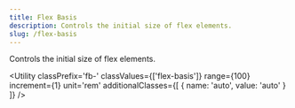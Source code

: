 ```yaml
---
title: Flex Basis
description: Controls the initial size of flex elements.
slug: /flex-basis
---
```




Controls the initial size of flex elements.

<Utility 
  classPrefix='fb-' 
  classValues={['flex-basis']}
  range={100} 
  increment={1} 
  unit='rem' 
  additionalClasses={[
    { name: 'auto', value: 'auto' }
  ]} 
/>